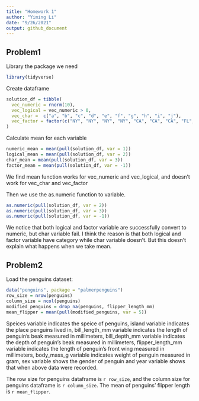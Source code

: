 ```yaml
---
title: "Homework 1"
author: "Yiming Li"
date: "9/26/2021"
output: github_document
---
```


## Problem1 

Library the package we need 
```r
library(tidyverse)
```

Create dataframe
```r
solution_df = tibble(
  vec_numeric = rnorm(10),
  vec_logical = vec_numeric > 0, 
  vec_char =  c("a", "b", "c", "d", "e", "f", "g", "h", "i", "j"),
  vec_factor = factor(c("NY", "NY", "NY", "NY", "CA", "CA", "CA", "FL", "FL", "FL"))
)
```

Calculate mean for each variable
```r
numeric_mean = mean(pull(solution_df, var = 1))
logical_mean = mean(pull(solution_df, var = 2))
char_mean = mean(pull(solution_df, var = 3))
factor_mean = mean(pull(solution_df, var = -1))
```
We find mean function works for vec_numeric and vec_logical, and doesn't work for vec_char and vec_factor

Then we use the as.numeric function to variable.
```r
as.numeric(pull(solution_df, var = 2))
as.numeric(pull(solution_df, var = 3))
as.numeric(pull(solution_df, var = -1))
```
We notice that both logical and factor variable are successfully convert to numeric, but char variable fail. I think the reason is that both logical and factor variable have category while char variable doesn't. But this doesn't explain what happens when we take mean.

## Problem2

Load the penguins dataset:
```r
data("penguins", package = "palmerpenguins")
row_size = nrow(penguins)
column_size = ncol(penguins)
modified_penguins = drop_na(penguins, flipper_length_mm)
mean_flipper = mean(pull(modified_penguins, var = 5))
```
Speices variable indicates the speice of penguins, island variable indicates the place penguins lived in, bill_length_mm variable indicates the length of penguin's beak measured in millimeters, bill_depth_mm variable indicates the depth of penguin's beak measured in millimeters, flipper_length_mm variable indicates the length of penguin's front wing measured in millimeters, body_mass_g variable indicates weight of penguin measured in gram, sex variable shows the gender of penguin and year variable shows that when above data were recorded.

The row size for penguins dataframe is `r row_size`, and the column size for penguins dataframe is `r column_size`. The mean of penguins' flipper length is `r mean_flipper`.
